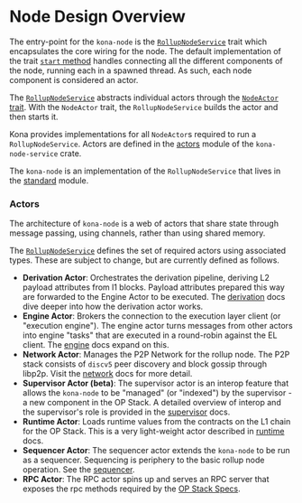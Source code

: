 # Node Design Overview

The entry-point for the `kona-node` is the [`RollupNodeService`][trait]
trait which encapsulates the core wiring for the node. The default
implementation of the trait [`start` method][start] handles connecting
all the different components of the node, running each in a spawned
thread. As such, each node component is considered an actor.

The [`RollupNodeService`][trait] abstracts individual actors through
the [`NodeActor` trait][actor]. With the `NodeActor` trait, the
`RollupNodeService` builds the actor and then starts it.

Kona provides implementations for all `NodeActor`s required
to run a `RollupNodeService`. Actors are defined in the
[actors][actors] module of the `kona-node-service` crate.

The `kona-node` is an implementation of the `RollupNodeService`
that lives in the [standard][standard] module.


### Actors

The architecture of `kona-node` is a web of actors that share
state through message passing, using channels, rather than using
shared memory.

The [`RollupNodeService`][trait] defines the set of required
actors using associated types. These are subject to change,
but are currently defined as follows.

- **Derivation Actor**: Orchestrates the derivation pipeline,
  deriving L2 payload attributes from l1 blocks. Payload
  attributes prepared this way are forwarded to the Engine
  Actor to be executed. The [derivation][derivation] docs
  dive deeper into how the derivation actor works.
- **Engine Actor**: Brokers the connection to the execution
  layer client (or "execution engine"). The engine actor
  turns messages from other actors into engine "tasks"
  that are executed in a round-robin against the EL client.
  The [engine][engine] docs expand on this.
- **Network Actor**: Manages the P2P Network for the rollup
  node. The P2P stack consists of `discv5` peer discovery
  and block gossip through libp2p. Visit the [network][p2p]
  docs for more detail.
- **Supervisor Actor (beta)**: The supervisor actor is an
  interop feature that allows the `kona-node` to be
  "managed" (or "indexed") by the supervisor - a new
  component in the OP Stack. A detailed overview of
  interop and the supervisor's role is provided in the
  [supervisor][supervisor] docs.
- **Runtime Actor**: Loads runtime values from the contracts
  on the L1 chain for the OP Stack. This is a very
  light-weight actor described in [runtime][runtime] docs.
- **Sequencer Actor**: The sequencer actor extends the
  `kona-node` to be run as a sequencer. Sequencing is
  periphery to the basic rollup node operation. See
  the [sequencer][sequencer].
- **RPC Actor**: The RPC actor spins up and serves an
  RPC server that exposes the rpc methods required by
  the [OP Stack Specs][specs].




[p2p]: ./p2p
[engine]: ./engine
[derivation]: ./derivation
[supervisor]: #TODO
[runtime]: #TODO
[sequencer]: ./sequencer

[specs]: https://specs.optimism.io/protocol/rollup-node.html

[standard]: https://github.com/op-rs/kona/blob/main/crates/node/service/src/service/standard/node.rs
[actors]: https://github.com/op-rs/kona/tree/main/crates/node/service/src/actors
[actor]: https://github.com/op-rs/kona/blob/main/crates/node/service/src/actors/traits.rs#L19
[start]: https://github.com/op-rs/kona/blob/main/crates/node/service/src/service/core.rs#L161-L162
[trait]: https://github.com/op-rs/kona/blob/main/crates/node/service/src/service/core.rs#L56
